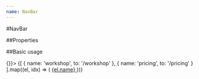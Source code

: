 ```yaml
---
name: NavBar
---
```



#NavBar

##Properties

<PropsTable of={NavBar} />

##Basic usage

<Playground>
  <NavBar color="white" buttonText="Sign In" onClick={() => {}}>
    {[
      { name: 'workshop', to: '/workshop' },
      { name: 'pricing', to: '/pricing' }
    ].map((el, idx) => (
      <a href={el.to} key={idx} style={{ marginRight: 50 }}>
        {el.name}
      </a>
    ))}
  </NavBar>
</Playground>
